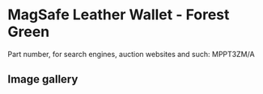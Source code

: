 # MagSafe Leather Wallet - Forest Green

Part number, for search engines, auction websites and such: MPPT3ZM/A

## Image gallery

<div style={{ width: "768px" }}>
  <GalleryComponent
    images={[
      {
        original: "/everysource/MPPT3",
        thumbnail: "/everypreview/MPPT3",
      },
      {
        original: "/everysource/MPPT3_AV1",
        thumbnail: "/everypreview/MPPT3_AV1",
      },
      {
        original: "/everysource/MPPT3_AV2",
        thumbnail: "/everypreview/MPPT3_AV2",
      },
      {
        original: "/everysource/MPPT3_AV3",
        thumbnail: "/everypreview/MPPT3_AV3",
      },
      {
        original: "/everysource/MPPT3_AV4",
        thumbnail: "/everypreview/MPPT3_AV4",
      }
    ]}
  />
</div>